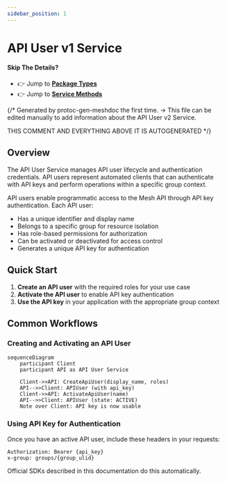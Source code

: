 ```yaml
---
sidebar_position: 1
---
```


# API User v1 Service

#### Skip The Details?
- 👉 Jump to **[Package Types](/docs/api-reference/iam/api_user/v1/type/index_meshdoc)**
- 👉 Jump to **[Service Methods](/docs/api-reference/iam/api_user/v1/service/index_meshdoc)**

{/*
Generated by protoc-gen-meshdoc the first time.
-> This file can be edited manually to add information about the API User v2 Service.

THIS COMMENT AND EVERYTHING ABOVE IT IS AUTOGENERATED
*/}

## Overview

The API User Service manages API user lifecycle and authentication credentials.
API users represent automated clients that can authenticate with API keys and perform operations within a specific group context.

API users enable programmatic access to the Mesh API through API key authentication. Each API user:
- Has a unique identifier and display name
- Belongs to a specific group for resource isolation  
- Has role-based permissions for authorization
- Can be activated or deactivated for access control
- Generates a unique API key for authentication

## Quick Start

1. **Create an API user** with the required roles for your use case
2. **Activate the API user** to enable API key authentication
3. **Use the API key** in your application with the appropriate group context

## Common Workflows

### Creating and Activating an API User

```mermaid
sequenceDiagram
    participant Client
    participant API as API User Service
    
    Client->>API: CreateApiUser(display_name, roles)
    API-->>Client: APIUser (with api_key)
    Client->>API: ActivateApiUser(name)
    API-->>Client: APIUser (state: ACTIVE)
    Note over Client: API key is now usable
```

### Using API Key for Authentication

Once you have an active API user, include these headers in your requests:

```
Authorization: Bearer {api_key}
x-group: groups/{group_ulid}
```

Official SDKs described in this documentation do this automatically.